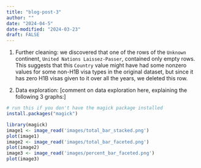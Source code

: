 ---
title: "blog-post-3"
author: ""
date: "2024-04-5"
date-modified: "2024-03-23"
draft: FALSE
---


1. Further cleaning: we discovered that one of the rows of the `Unknown` continent, `United Nations Laissez-Passer`, contained only empty rows. This suggests that this `Country` value might have had some nonzero values for some non-H1B visa types in the original dataset, but since it has zero H1B visas given to it over all the years, we deleted this row.

2. Data exploration: [comment on data exploration here, explaining the following 3 graphs:]

```{r}
# run this if you don't have the magick package installed
install.packages("magick")
```

```{r}
library(magick)
image1 <- image_read('images/total_bar_stacked.png')
plot(image1)
image2 <- image_read('images/total_bar_faceted.png')
plot(image2)
image3 <- image_read('images/percent_bar_faceted.png')
plot(image3)
```

